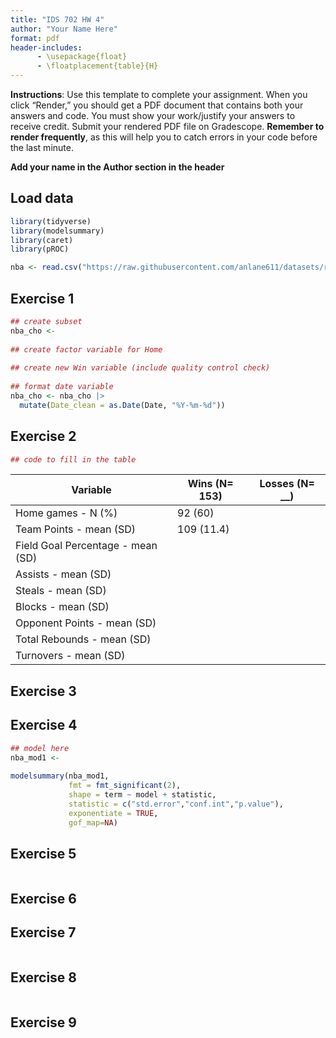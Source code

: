 ```yaml
---
title: "IDS 702 HW 4"
author: "Your Name Here"
format: pdf
header-includes:
      - \usepackage{float}
      - \floatplacement{table}{H}
---
```


**Instructions**: Use this template to complete your assignment. When you click "Render," you should get a PDF document that contains both your answers and code. You must show your work/justify your answers to receive credit. Submit your rendered PDF file on Gradescope. **Remember to render frequently**, as this will help you to catch errors in your code before the last minute.

**Add your name in the Author section in the header**

## Load data

```r
library(tidyverse)
library(modelsummary)
library(caret)
library(pROC)

nba <- read.csv("https://raw.githubusercontent.com/anlane611/datasets/refs/heads/main/nba_games_stats.csv")
```

## Exercise 1

```r
## create subset
nba_cho <- 
  
## create factor variable for Home
  
## create new Win variable (include quality control check)
  
## format date variable
nba_cho <- nba_cho |>
  mutate(Date_clean = as.Date(Date, "%Y-%m-%d"))
```

## Exercise 2

```r
## code to fill in the table
```

| Variable                          | Wins (N= 153) | Losses (N= \_\_) |
|-----------------------------------|---------------|------------------|
| Home games - N (%)                | 92 (60)       |                  |
| Team Points - mean (SD)           | 109 (11.4)    |                  |
| Field Goal Percentage - mean (SD) |               |                  |
| Assists - mean (SD)               |               |                  |
| Steals - mean (SD)                |               |                  |
| Blocks - mean (SD)                |               |                  |
| Opponent Points - mean (SD)       |               |                  |
| Total Rebounds - mean (SD)        |               |                  |
| Turnovers - mean (SD)             |               |                  |

## Exercise 3

## Exercise 4

```r
## model here
nba_mod1 <-
  
modelsummary(nba_mod1,
             fmt = fmt_significant(2),
             shape = term ~ model + statistic,
             statistic = c("std.error","conf.int","p.value"),
             exponentiate = TRUE,
             gof_map=NA)
```

## Exercise 5

```r

```

## Exercise 6

## Exercise 7

```r

```

## Exercise 8

```r

```

## Exercise 9
